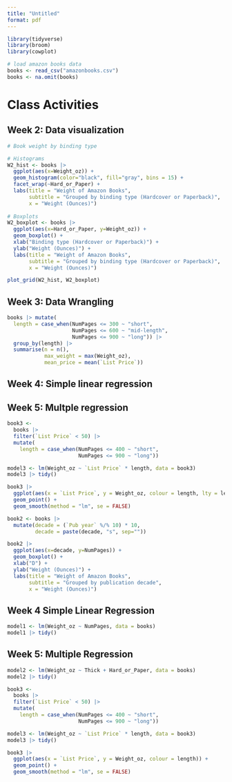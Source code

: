 ```yaml
---
title: "Untitled"
format: pdf
---
```


```r
library(tidyverse)
library(broom)
library(cowplot)
```

```r
# load amazon books data
books <- read_csv("amazonbooks.csv")
books <- na.omit(books)
```

# Class Activities

## Week 2: Data visualization

```r
# Book weight by binding type

# Histograms
W2_hist <- books |>
  ggplot(aes(x=Weight_oz)) +
  geom_histogram(color="black", fill="gray", bins = 15) +
  facet_wrap(~Hard_or_Paper) +
  labs(title = "Weight of Amazon Books",
       subtitle = "Grouped by binding type (Hardcover or Paperback)",
       x = "Weight (Ounces)")
  
# Boxplots
W2_boxplot <- books |>
  ggplot(aes(x=Hard_or_Paper, y=Weight_oz)) +
  geom_boxplot() + 
  xlab("Binding type (Hardcover or Paperback)") +
  ylab("Weight (Ounces)") +
  labs(title = "Weight of Amazon Books",
       subtitle = "Grouped by binding type (Hardcover or Paperback)",
       x = "Weight (Ounces)")

plot_grid(W2_hist, W2_boxplot)
```

## Week 3: Data Wrangling

```r
books |> mutate(
  length = case_when(NumPages <= 300 ~ "short",
                     NumPages <= 600 ~ "mid-length",
                     NumPages <= 900 ~ "long")) |>
  group_by(length) |>  
  summarise(n = n(),        
           	max_weight = max(Weight_oz),
            mean_price = mean(`List Price`))
```

## Week 4: Simple linear regression

## Week 5: Multple regression

```r
book3 <-
  books |> 
  filter(`List Price` < 50) |>
  mutate(
    length = case_when(NumPages <= 400 ~ "short",
                       NumPages <= 900 ~ "long"))

model3 <- lm(Weight_oz ~ `List Price` * length, data = book3)
model3 |> tidy()

book3 |> 
  ggplot(aes(x = `List Price`, y = Weight_oz, colour = length, lty = length)) +
  geom_point() +
  geom_smooth(method = "lm", se = FALSE)
```



```r
book2 <- books |>
  mutate(decade = (`Pub year` %/% 10) * 10,
         decade = paste(decade, "s", sep=""))

book2 |>
  ggplot(aes(x=decade, y=NumPages)) +
  geom_boxplot() + 
  xlab("D") +
  ylab("Weight (Ounces)") +
  labs(title = "Weight of Amazon Books",
       subtitle = "Grouped by publication decade",
       x = "Weight (Ounces)")
```



## Week 4 Simple Linear Regression

```r
model1 <- lm(Weight_oz ~ NumPages, data = books)
model1 |> tidy()
```

## Week 5: Multiple Regression

```r
model2 <- lm(Weight_oz ~ Thick + Hard_or_Paper, data = books)
model2 |> tidy()
```

```r
book3 <-
  books |> 
  filter(`List Price` < 50) |>
  mutate(
    length = case_when(NumPages <= 400 ~ "short",
                       NumPages <= 900 ~ "long"))

model3 <- lm(Weight_oz ~ `List Price` * length, data = book3)
model3 |> tidy()

book3 |> 
  ggplot(aes(x = `List Price`, y = Weight_oz, colour = length)) +
  geom_point() +
  geom_smooth(method = "lm", se = FALSE)
```


